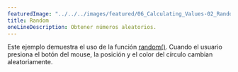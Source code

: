 ---
featuredImage: "../../../images/featured/06_Calculating_Values-02_Random-thumbnail.png"
title: Random
oneLineDescription: Obtener números aleatorios.
---

Este ejemplo demuestra el uso de la función <a href="https://p5js.org/reference/#/p5/random" target="_blank">random()</a>.
Cuando el usuario presiona el botón del mouse, la posición y el color del círculo cambian aleatoriamente.
